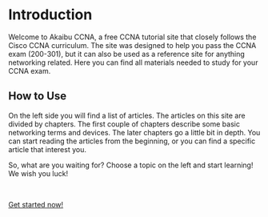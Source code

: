 # Introduction

Welcome to Akaibu CCNA, a free CCNA tutorial site that closely follows the Cisco CCNA curriculum. The site was designed to help you pass the CCNA exam (200-301), but it can also be used as a reference site for anything networking related. Here you can find all materials needed to study for your CCNA exam.

## How to Use

On the left side you will find a list of articles. The articles on this site are divided by chapters. The first couple of chapters describe some basic networking terms and devices. The later chapters go a little bit in depth. You can start reading the articles from the beginning, or you can find a specific article that interest you.

So, what are you waiting for? Choose a topic on the left and start learning! We wish you luck!

<br />

[Get started now!](/1-network-basics)
